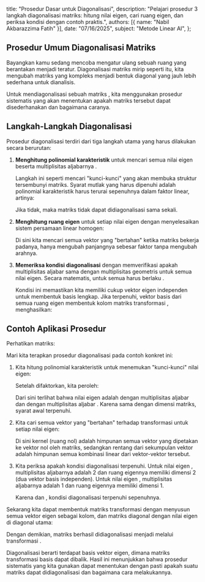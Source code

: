    title: "Prosedur Dasar untuk Diagonalisasi",
   description: "Pelajari prosedur 3 langkah diagonalisasi matriks: hitung nilai eigen, cari ruang eigen, dan periksa kondisi dengan contoh praktis.",
   authors: [{ name: "Nabil Akbarazzima Fatih" }],
   date: "07/16/2025",
   subject: "Metode Linear AI",
};

## Prosedur Umum Diagonalisasi Matriks

Bayangkan kamu sedang mencoba mengatur ulang sebuah ruang yang berantakan menjadi teratur. Diagonalisasi matriks mirip seperti itu, kita mengubah matriks yang kompleks menjadi bentuk diagonal yang jauh lebih sederhana untuk dianalisis.

Untuk mendiagonalisasi sebuah matriks <InlineMath math="A \in \mathbb{K}^{n \times n}" />, kita menggunakan prosedur sistematis yang akan menentukan apakah matriks tersebut dapat disederhanakan dan bagaimana caranya.

## Langkah-Langkah Diagonalisasi

Prosedur diagonalisasi terdiri dari tiga langkah utama yang harus dilakukan secara berurutan:

1. **Menghitung polinomial karakteristik** untuk mencari semua nilai eigen <InlineMath math="\lambda_1, \ldots, \lambda_k \in \mathbb{K}" /> beserta multiplisitas aljabarnya <InlineMath math="\mu_A(\lambda_1), \ldots, \mu_A(\lambda_k)" />. 

   Langkah ini seperti mencari "kunci-kunci" yang akan membuka struktur tersembunyi matriks. Syarat mutlak yang harus dipenuhi adalah polinomial karakteristik <InlineMath math="\chi_A(t)" /> harus terurai sepenuhnya dalam faktor linear, artinya:

   <BlockMath math="\sum_{i=1}^k \mu_A(\lambda_i) = n" />

   Jika tidak, maka matriks tidak dapat didiagonalisasi sama sekali.

2. **Menghitung ruang eigen** untuk setiap nilai eigen dengan menyelesaikan sistem persamaan linear homogen:

   <BlockMath math="(A - \lambda_i \cdot I) \cdot v = 0" />

   Di sini kita mencari semua vektor yang "bertahan" ketika matriks <InlineMath math="A" /> bekerja padanya, hanya mengubah panjangnya sebesar faktor <InlineMath math="\lambda_i" /> tanpa mengubah arahnya.

3. **Memeriksa kondisi diagonalisasi** dengan memverifikasi apakah multiplisitas aljabar sama dengan multiplisitas geometris untuk semua nilai eigen. Secara matematis, untuk semua <InlineMath math="i = 1, \ldots, k" /> harus berlaku <InlineMath math="\mu_A(\lambda_i) = \dim \text{Eig}_A(\lambda_i)" />.

   Kondisi ini memastikan kita memiliki cukup vektor eigen independen untuk membentuk basis lengkap. Jika terpenuhi, vektor basis dari semua ruang eigen membentuk kolom matriks transformasi <InlineMath math="S" />, menghasilkan:

   <BlockMath math="\Lambda = S^{-1} \cdot A \cdot S" />

## Contoh Aplikasi Prosedur

Perhatikan matriks:

<BlockMath math="A = \begin{pmatrix} 0 & -1 & 1 \\ -3 & -2 & 3 \\ -2 & -2 & 3 \end{pmatrix}" />

Mari kita terapkan prosedur diagonalisasi pada contoh konkret ini:

1. Kita hitung polinomial karakteristik untuk menemukan "kunci-kunci" nilai eigen:

   <BlockMath math="\chi_A(t) = \det(A - t \cdot I) = -t^3 + t^2 + t - 1" />

   Setelah difaktorkan, kita peroleh:

   <BlockMath math="\chi_A(t) = (1 - t)^2 \cdot (-1 - t)" />

   Dari sini terlihat bahwa nilai eigen adalah <InlineMath math="\lambda_1 = 1" /> dengan multiplisitas aljabar <InlineMath math="\mu_A(1) = 2" /> dan <InlineMath math="\lambda_2 = -1" /> dengan multiplisitas aljabar <InlineMath math="\mu_A(-1) = 1" />. Karena <InlineMath math="2 + 1 = 3" /> sama dengan dimensi matriks, syarat awal terpenuhi.

2. Kita cari semua vektor yang "bertahan" terhadap transformasi untuk setiap nilai eigen:

   <MathContainer>
   <BlockMath math="\text{Eig}_A(1) = \text{Kern}(A - I) = \text{rentang}\left\{\begin{pmatrix} 1 \\ 0 \\ 1 \end{pmatrix}, \begin{pmatrix} 0 \\ 1 \\ 1 \end{pmatrix}\right\}" />
   <BlockMath math="\text{Eig}_A(-1) = \text{Kern}(A + I) = \text{rentang}\begin{pmatrix} 1 \\ 3 \\ 2 \end{pmatrix}" />
   </MathContainer>

   Di sini kernel (ruang nol) adalah himpunan semua vektor yang dipetakan ke vektor nol oleh matriks, sedangkan rentang dari sekumpulan vektor adalah himpunan semua kombinasi linear dari vektor-vektor tersebut.

3. Kita periksa apakah kondisi diagonalisasi terpenuhi. Untuk nilai eigen <InlineMath math="\lambda_1 = 1" />, multiplisitas aljabarnya adalah 2 dan ruang eigennya memiliki dimensi 2 (dua vektor basis independen). Untuk nilai eigen <InlineMath math="\lambda_2 = -1" />, multiplisitas aljabarnya adalah 1 dan ruang eigennya memiliki dimensi 1.

   Karena <InlineMath math="\mu_A(1) = 2 = \dim \text{Eig}_A(1)" /> dan <InlineMath math="\mu_A(-1) = 1 = \dim \text{Eig}_A(-1)" />, kondisi diagonalisasi terpenuhi sepenuhnya.

Sekarang kita dapat membentuk matriks transformasi <InlineMath math="S" /> dengan menyusun semua vektor eigen sebagai kolom, dan matriks diagonal <InlineMath math="\Lambda" /> dengan nilai eigen di diagonal utama:

<MathContainer>
<BlockMath math="S = \begin{pmatrix} 1 & 0 & 1 \\ 0 & 1 & 3 \\ 1 & 1 & 2 \end{pmatrix}" />
<BlockMath math="\Lambda = \begin{pmatrix} 1 & & \\ & 1 & \\ & & -1 \end{pmatrix}" />
</MathContainer>

Dengan demikian, matriks <InlineMath math="A" /> berhasil didiagonalisasi menjadi <InlineMath math="\Lambda" /> melalui transformasi <InlineMath math="\Lambda = S^{-1} \cdot A \cdot S" />.

Diagonalisasi berarti terdapat basis vektor eigen, dimana matriks transformasi basis <InlineMath math="S" /> dapat dibalik. Hasil ini menunjukkan bahwa prosedur sistematis yang kita gunakan dapat menentukan dengan pasti apakah suatu matriks dapat didiagonalisasi dan bagaimana cara melakukannya.